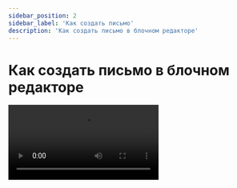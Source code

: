 ```yaml
---
sidebar_position: 2
sidebar_label: 'Как создать письмо'
description: 'Как создать письмо в блочном редакторе'
---
```



# Как создать письмо в блочном редакторе

<Video src="https://rutube.ru/play/embed/81e8fdbf5e5fb8d83963b15478104d73/" />

Посмотреть видеоурок можно также на [YouTube](https://youtu.be/xfVN-E_USLo?si=PbU1d_PnKZCmBDrO).

**Читайте также:**<br/>
[Как создать письмо в блочном редакторе](https://docs.sendsay.ru/email-campaigns/create-your-campaign/drag-and-drop-editor)
